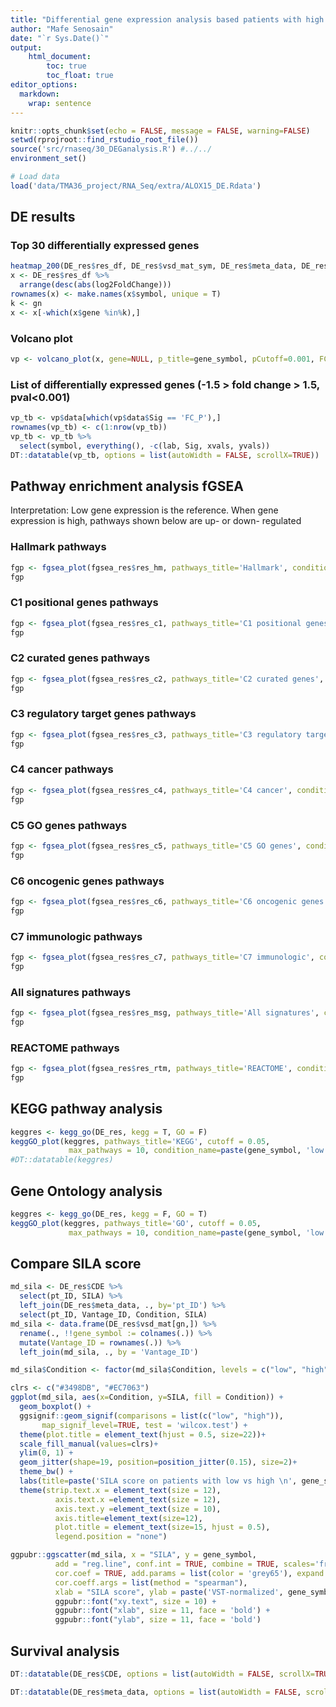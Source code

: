 ```yaml
---
title: "Differential gene expression analysis based patients with high vs low ALOX15 expression"
author: "Mafe Senosain"
date: "`r Sys.Date()`"
output:
    html_document:
        toc: true
        toc_float: true
editor_options: 
  markdown: 
    wrap: sentence
---
```


```r
knitr::opts_chunk$set(echo = FALSE, message = FALSE, warning=FALSE)
setwd(rprojroot::find_rstudio_root_file())
source('src/rnaseq/30_DEGanalysis.R') #../../
environment_set()
```

```r
# Load data
load('data/TMA36_project/RNA_Seq/extra/ALOX15_DE.Rdata')
```

## DE results
### Top 30 differentially expressed genes
```r
heatmap_200(DE_res$res_df, DE_res$vsd_mat_sym, DE_res$meta_data, DE_res$CDE, lowhigh = TRUE, n_genes = 30)
x <- DE_res$res_df %>%
  arrange(desc(abs(log2FoldChange)))
rownames(x) <- make.names(x$symbol, unique = T)
k <- gn
x <- x[-which(x$gene %in%k),]
```

### Volcano plot
```r
vp <- volcano_plot(x, gene=NULL, p_title=gene_symbol, pCutoff=0.001, FCcutoff=1.5)
```


### List of differentially expressed genes (-1.5 > fold change > 1.5, pval<0.001)
```r
vp_tb <- vp$data[which(vp$data$Sig == 'FC_P'),]
rownames(vp_tb) <- c(1:nrow(vp_tb))
vp_tb <- vp_tb %>% 
  select(symbol, everything(), -c(lab, Sig, xvals, yvals))
DT::datatable(vp_tb, options = list(autoWidth = FALSE, scrollX=TRUE))
```

## Pathway enrichment analysis fGSEA
Interpretation: Low gene expression is the reference. When gene expression is high, pathways shown below are up- or down- regulated

### Hallmark pathways
```r
fgp <- fgsea_plot(fgsea_res$res_hm, pathways_title='Hallmark', condition_name=paste(gene_symbol, 'low vs high'))
fgp
```
### C1 positional genes pathways
```r
fgp <- fgsea_plot(fgsea_res$res_c1, pathways_title='C1 positional genes', condition_name=paste(gene_symbol, 'low vs high'))
fgp
```

### C2 curated genes pathways
```r
fgp <- fgsea_plot(fgsea_res$res_c2, pathways_title='C2 curated genes', condition_name=paste(gene_symbol, 'low vs high'))
fgp
```

### C3 regulatory target genes pathways
```r
fgp <- fgsea_plot(fgsea_res$res_c3, pathways_title='C3 regulatory target genes', condition_name=paste(gene_symbol, 'low vs high'))
fgp
```

### C4 cancer pathways
```r
fgp <- fgsea_plot(fgsea_res$res_c4, pathways_title='C4 cancer', condition_name=paste(gene_symbol, 'low vs high'))
fgp
```

### C5 GO genes pathways
```r
fgp <- fgsea_plot(fgsea_res$res_c5, pathways_title='C5 GO genes', condition_name=paste(gene_symbol, 'low vs high'))
fgp
```

### C6 oncogenic genes pathways
```r
fgp <- fgsea_plot(fgsea_res$res_c6, pathways_title='C6 oncogenic genes', condition_name=paste(gene_symbol, 'low vs high'))
fgp
```

### C7 immunologic pathways
```r
fgp <- fgsea_plot(fgsea_res$res_c7, pathways_title='C7 immunologic', condition_name=paste(gene_symbol, 'low vs high'))
fgp
```

### All signatures pathways
```r
fgp <- fgsea_plot(fgsea_res$res_msg, pathways_title='All signatures', condition_name=paste(gene_symbol, 'low vs high'))
fgp
```

### REACTOME pathways
```r
fgp <- fgsea_plot(fgsea_res$res_rtm, pathways_title='REACTOME', condition_name=paste(gene_symbol, 'low vs high'))
fgp
```

## KEGG pathway analysis

```r
keggres <- kegg_go(DE_res, kegg = T, GO = F)
keggGO_plot(keggres, pathways_title='KEGG', cutoff = 0.05, 
             max_pathways = 10, condition_name=paste(gene_symbol, 'low vs high'), pval_colnm='p.val')
#DT::datatable(keggres)
```

## Gene Ontology analysis

```r
keggres <- kegg_go(DE_res, kegg = F, GO = T)
keggGO_plot(keggres, pathways_title='GO', cutoff = 0.05, 
             max_pathways = 10, condition_name=paste(gene_symbol, 'low vs high'), pval_colnm='p.val')
```

## Compare SILA score

```r
md_sila <- DE_res$CDE %>%
  select(pt_ID, SILA) %>%
  left_join(DE_res$meta_data, ., by='pt_ID') %>%
  select(pt_ID, Vantage_ID, Condition, SILA)
md_sila <- data.frame(DE_res$vsd_mat[gn,]) %>%
  rename(., !!gene_symbol := colnames(.)) %>%
  mutate(Vantage_ID = rownames(.)) %>%
  left_join(md_sila, ., by = 'Vantage_ID')

md_sila$Condition <- factor(md_sila$Condition, levels = c("low", "high"))
```

```r
clrs <- c("#3498DB", "#EC7063")  
ggplot(md_sila, aes(x=Condition, y=SILA, fill = Condition)) +
  geom_boxplot() +
  ggsignif::geom_signif(comparisons = list(c("low", "high")), 
       map_signif_level=TRUE, test = 'wilcox.test') +
  theme(plot.title = element_text(hjust = 0.5, size=22))+
  scale_fill_manual(values=clrs)+
  ylim(0, 1) +
  geom_jitter(shape=19, position=position_jitter(0.15), size=2)+
  theme_bw() +
  labs(title=paste('SILA score on patients with low vs high \n', gene_symbol, 'expression'),x=NULL, y = "SILA score") +
  theme(strip.text.x = element_text(size = 12), 
          axis.text.x =element_text(size = 12), 
          axis.text.y =element_text(size = 10),
          axis.title=element_text(size=12),
          plot.title = element_text(size=15, hjust = 0.5),
          legend.position = "none")
```

```r

ggpubr::ggscatter(md_sila, x = "SILA", y = gene_symbol,
          add = "reg.line", conf.int = TRUE, combine = TRUE, scales='free',
          cor.coef = TRUE, add.params = list(color = 'grey65'), expand = c(0, 0),
          cor.coeff.args = list(method = "spearman"),
          xlab = "SILA score", ylab = paste('VST-normalized', gene_symbol, 'expression')) +
          ggpubr::font("xy.text", size = 10) +
          ggpubr::font("xlab", size = 11, face = 'bold') +
          ggpubr::font("ylab", size = 11, face = 'bold') 
```

## Survival analysis

```r
DT::datatable(DE_res$CDE, options = list(autoWidth = FALSE, scrollX=TRUE))
```

```r
DT::datatable(DE_res$meta_data, options = list(autoWidth = FALSE, scrollX=TRUE))
```
